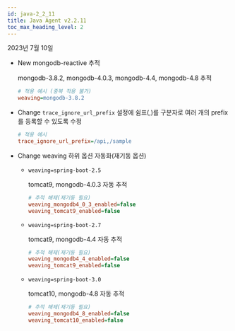 ```yaml
---
id: java-2_2_11
title: Java Agent v2.2.11
toc_max_heading_level: 2
---
```


2023년 7월 10일

- <Status>New</Status> mongodb-reactive 추적

  mongodb-3.8.2, mongodb-4.0.3, mongodb-4.4, mongodb-4.8 추적

  ```ini title='whatap.conf'
  # 적용 예시 (중복 적용 불가)
  weaving=mongodb-3.8.2
  ```

- <Status>Change</Status> <code>trace_ignore_url_prefix</code> 설정에 쉼표(,)를 구분자로 여러 개의 prefix를 등록할 수 있도록 수정

  ```ini title='whatap.conf'
  # 적용 예시
  trace_ignore_url_prefix=/api,/sample
  ```
    
- <Status>Change</Status> weaving 하위 옵션 자동화(재기동 옵션)

  - `weaving=spring-boot-2.5`

    tomcat9, mongodb-4.0.3 자동 추적

    ```ini title='whatap.conf'
    # 추적 해제(재기동 필요)
    weaving_mongodb4_0_3_enabled=false
    weaving_tomcat9_enabled=false
    ```
          
  - `weaving=spring-boot-2.7`

    tomcat9, mongodb-4.4 자동 추적

    ```ini title='whatap.conf'
    # 추적 해제(재기동 필요)
    weaving_mongodb4_4_enabled=false
    weaving_tomcat9_enabled=false
    ```

  - `weaving=spring-boot-3.0`
    
    tomcat10, mongodb-4.8 자동 추적

    ```ini title='whatap.conf'
    # 추적 해제(재기동 필요)
    weaving_mongodb4_8_enabled=false
    weaving_tomcat10_enabled=false
    ```
